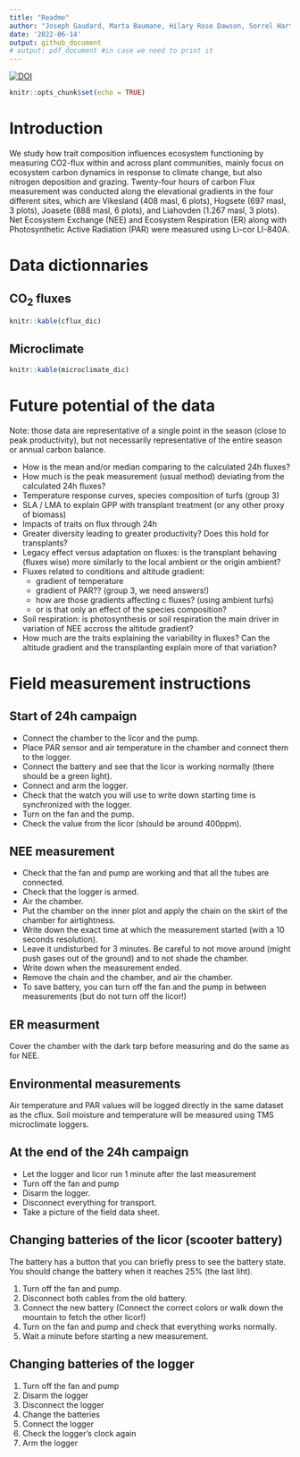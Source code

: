 ```yaml
---
title: "Readme"
author: "Joseph Gaudard, Marta Baumane, Hilary Rose Dawson, Sorrel Hartford, Mukhlish Jamal Musa Holle, Barryette Oberholzer, Julia Chacon"
date: '2022-06-14'
output: github_document
# output: pdf_document #in case we need to print it
---
```

<!-- This file is compiled with rmarkdown::render in R_code/data_dic/create_data_dictionary.R", do not knit here -->



[![DOI](https://zenodo.org/badge/DOI/10.5281/zenodo.15365537.svg)](https://doi.org/10.5281/zenodo.15365537)



```r
knitr::opts_chunk$set(echo = TRUE)
```

# Introduction
We study how trait composition influences ecosystem functioning by measuring CO2-flux within and across plant communities, mainly focus on ecosystem carbon dynamics in response to climate change, but also nitrogen deposition and grazing.
Twenty-four hours of carbon Flux measurement was conducted along the elevational gradients in the four different sites, which are Vikesland (408 masl, 6 plots), Hogsete (697 masl, 3 plots), Joasete (888 masl, 6 plots), and Liahovden (1.267 masl, 3 plots). 
Net Ecosystem Exchange (NEE) and Ecosystem Respiration (ER) along with Photosynthetic Active Radiation (PAR) were measured using Li-cor LI-840A.

# Data dictionnaries
## CO~2~ fluxes

```r
knitr::kable(cflux_dic)
```

## Microclimate
```r
knitr::kable(microclimate_dic)
```

<!-- # Figures -->
<!-- ```{r, echo=FALSE, fig.align='left', fig.cap=""} -->
<!-- # graph -->
<!-- ``` -->

# Future potential of the data

Note: those data are representative of a single point in the season (close to peak productivity), but not necessarily representative of the entire season or annual carbon balance.
<!-- ## Comparison with daily point measurements -->

 - How is the mean and/or median comparing to the calculated 24h fluxes?
 - How much is the peak measurement (usual method) deviating from the calculated 24h fluxes?
 - Temperature response curves, species composition of turfs (group 3)
 - SLA / LMA to explain GPP with transplant treatment (or any other proxy of biomass)
 - Impacts of traits on flux through 24h
 - Greater diversity leading to greater productivity? Does this hold for transplants?
 - Legacy effect versus adaptation on fluxes: is the transplant behaving (fluxes wise) more similarly to the local ambient or the origin ambient?
 - Fluxes related to conditions and altitude gradient:
    - gradient of temperature
    - gradient of PAR?? (group 3, we need answers!)
    - how are those gradients affecting c fluxes? (using ambient turfs)
    - or is that only an effect of the species composition?
 - Soil respiration: is photosynthesis or soil respiration the main driver in variation of NEE accross the altitude gradient?
 - How much are the traits explaining the variability in fluxes? Can the altitude gradient and the transplanting explain more of that variation?


# Field measurement instructions

## Start of 24h campaign

- Connect the chamber to the licor and the pump.
- Place PAR sensor and air temperature in the chamber and connect them to the logger.
<!-- - Connect the soil temperature sensor to the logger. -->
- Connect the battery and see that the licor is working normally (there should be a green light).
- Connect and arm the logger.
- Check that the watch you will use to write down starting time is synchronized with the logger.
- Turn on the fan and the pump.
- Check the value from the licor (should be around 400ppm).

## NEE measurement
- Check that the fan and pump are working and that all the tubes are connected.
- Check that the logger is armed.
- Air the chamber.
<!-- - Put the soil temperature probe in the ground on the edge of the inner plot. -->
- Put the chamber on the inner plot and apply the chain on the skirt of the chamber for airtightness.
- Write down the exact time at which the measurement started (with a 10 seconds resolution).
- Leave it undisturbed for 3 minutes. Be careful to not move around (might push gases out of the ground) and to not shade the chamber.
- Write down when the measurement ended.
- Remove the chain and the chamber, and air the chamber.
- To save battery, you can turn off the fan and the pump in between measurements (but do not turn off the licor!)

## ER measurment
Cover the chamber with the dark tarp before measuring and do the same as for NEE.

## Environmental measurements
Air temperature and PAR values will be logged directly in the same dataset as the cflux.
Soil moisture and temperature will be measured using TMS microclimate loggers.
<!-- Should we measure soil moisture after each measurements? I think yes, but it might be destructive (because of the pins we have to put in the plot each time)? -->

## At the end of the 24h campaign
- Let the logger and licor run 1 minute after the last measurement
- Turn off the fan and pump
- Disarm the logger.
- Disconnect everything for transport.
- Take a picture of the field data sheet.

## Changing batteries of the licor (scooter battery)
<!-- The licor will have an orange light when it needs a new battery (and you will hear the pump struggling too). You can finish the current measurement but will have to change the battery afterwards. -->
The battery has a button that you can briefly press to see the battery state.
You should change the battery when it reaches 25% (the last liht).

1. Turn off the fan and pump.
5. Disconnect both cables from the old battery.
0. Connect the new battery (Connect the correct colors or walk down the mountain to fetch the other licor!)
4. Turn on the fan and pump and check that everything works normally.
2. Wait a minute before starting a new measurement.

## Changing batteries of the logger

1. Turn off the fan and pump
4. Disarm the logger
2. Disconnect the logger
3. Change the batteries
2. Connect the logger
7. Check the logger's clock again
8. Arm the logger




